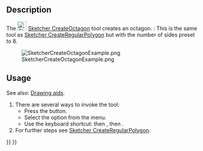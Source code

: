 <languages/>

{{Docnav
|[[Sketcher_CreateHeptagon|Heptagon]]
|[[Sketcher_CreateRegularPolygon|Regular polygon]]
|[[Sketcher_Workbench|Sketcher]]
|IconL=Sketcher_CreateHeptagon.svg
|IconR=Sketcher_CreateRegularPolygon.png
|IconC=Workbench_Sketcher.svg
}}

{{GuiCommand
|Name=Sketcher CreateOctagon
|MenuLocation=Sketch → Sketcher geometries → Create octagon
|Workbenches=[[Sketcher_Workbench|Sketcher]]
|Shortcut={{KEY|G}} {{KEY|P}} {{KEY|8}}
|Version=0.15
|SeeAlso=[[Sketcher_CreateRegularPolygon|Sketcher CreateRegularPolygon]]
}}

==Description==

The [[Image:Sketcher_CreateOctagon.svg|24px]] [[Sketcher_CreateOctagon|Sketcher CreateOctagon]] tool creates an octagon. {{Version|1.0}}: This is the same tool as [[Sketcher_CreateRegularPolygon|Sketcher CreateRegularPolygon]] but with the number of sides preset to 8.

[[Image:SketcherCreateOctagonExample.png‎]]

== Usage ==

See also: [[Sketcher_Workbench#Drawing_aids|Drawing aids]].

# There are several ways to invoke the tool:
#* Press the {{Button|[[Image:Sketcher_CreateOctagon.svg|16px]] [[Sketcher_CreateOctagon|Octagon]]}} button.
#* Select the {{MenuCommand|Sketcher → Sketcher geometries → [[Image:Sketcher_CreateOctagon.svg|16px]] Create octagon}} option from the menu.
#* Use the keyboard shortcut: {{KEY|G}} then {{KEY|P}}, then {{KEY|8}}.
# For further steps see [[Sketcher_CreateRegularPolygon#Usage|Sketcher CreateRegularPolygon]].


{{Docnav
|[[Sketcher_CreateHeptagon|Heptagon]]
|[[Sketcher_CreateRegularPolygon|Regular polygon]]
|[[Sketcher_Workbench|Sketcher]]
|IconL=Sketcher_CreateHeptagon.svg
|IconR=Sketcher_CreateRegularPolygon.png
|IconC=Workbench_Sketcher.svg
}}

{{Sketcher_Tools_navi{{#translation:}}}}
{{Userdocnavi{{#translation:}}}}